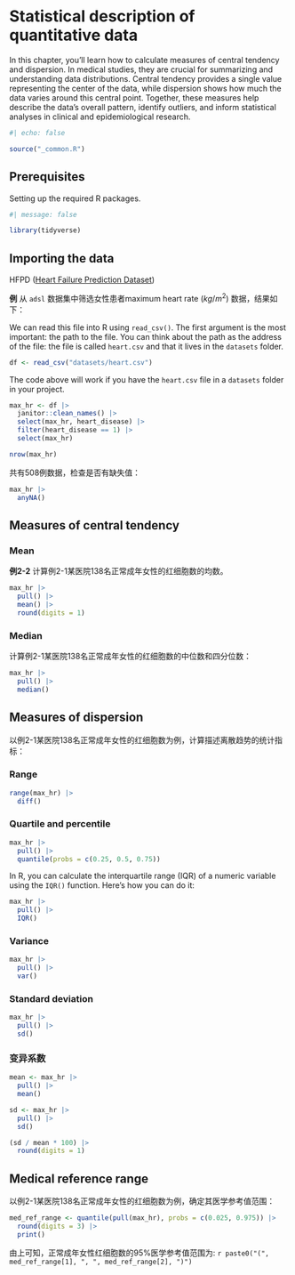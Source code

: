 # Statistical description of quantitative data

In this chapter, you’ll learn how to calculate measures of central tendency and dispersion. In medical studies, they are crucial for summarizing and understanding data distributions. Central tendency provides a single value representing the center of the data, while dispersion shows how much the data varies around this central point. Together, these measures help describe the data's overall pattern, identify outliers, and inform statistical analyses in clinical and epidemiological research.

```r
#| echo: false

source("_common.R")
```

## Prerequisites

Setting up the required R packages.

```r
#| message: false

library(tidyverse)
```

## Importing the data

HFPD ([Heart Failure Prediction Dataset](https://www.kaggle.com/fedesoriano/heart-failure-prediction))

**例** 从 `adsl` 数据集中筛选女性患者maximum heart rate ($kg/m^2$) 数据，结果如下：

We can read this file into R using `read_csv()`. The first argument is the most important: the path to the file. You can think about the path as the address of the file: the file is called `heart.csv` and that it lives in the `datasets` folder.

```r
df <- read_csv("datasets/heart.csv")
```

The code above will work if you have the `heart.csv` file in a `datasets` folder in your project.

```r
max_hr <- df |>
  janitor::clean_names() |> 
  select(max_hr, heart_disease) |> 
  filter(heart_disease == 1) |> 
  select(max_hr)

nrow(max_hr)
```

共有508例数据，检查是否有缺失值：

```r
max_hr |> 
  anyNA()
```

## Measures of central tendency

### Mean

**例2-2** 计算例2-1某医院138名正常成年女性的红细胞数的均数。

```r
max_hr |> 
  pull() |> 
  mean() |> 
  round(digits = 1)
```

### Median

计算例2-1某医院138名正常成年女性的红细胞数的中位数和四分位数：

```r
max_hr |> 
  pull() |> 
  median()
```

## Measures of dispersion

以例2-1某医院138名正常成年女性的红细胞数为例，计算描述离散趋势的统计指标：

### Range

```r
range(max_hr) |> 
  diff()
```

### **Quartile** and **percentile**

```r
max_hr |> 
  pull() |> 
  quantile(probs = c(0.25, 0.5, 0.75)) 
```

In R, you can calculate the interquartile range (IQR) of a numeric variable using the `IQR()` function. Here’s how you can do it:

```r
max_hr |> 
  pull() |> 
  IQR()
```

### Variance

```r
max_hr |> 
  pull() |> 
  var()
```

### **Standard deviation**

```r
max_hr |> 
  pull() |> 
  sd()
```

### 变异系数

```r
mean <- max_hr |> 
  pull() |> 
  mean()

sd <- max_hr |> 
  pull() |> 
  sd()

(sd / mean * 100) |> 
  round(digits = 1)
```

## Medical reference range

以例2-1某医院138名正常成年女性的红细胞数为例，确定其医学参考值范围：

```r
med_ref_range <- quantile(pull(max_hr), probs = c(0.025, 0.975)) |> 
  round(digits = 3) |> 
  print()
```

由上可知，正常成年女性红细胞数的95%医学参考值范围为: `r paste0("(", med_ref_range[1], ", ", med_ref_range[2], ")")`
